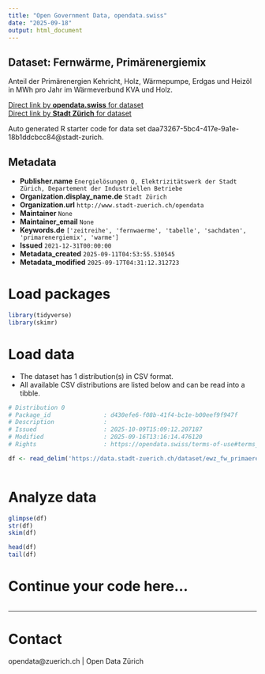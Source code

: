```yaml
---
title: "Open Government Data, opendata.swiss"
date: "2025-09-18"
output: html_document
---
```


## Dataset: Fernwärme, Primärenergiemix

Anteil der Primärenergien Kehricht, Holz, Wärmepumpe, Erdgas und Heizöl in MWh pro Jahr im Wärmeverbund KVA und Holz.

[Direct link by **opendata.swiss** for dataset](https://opendata.swiss/de/dataset/fernwarme-primarenergiemix1)<br>
[Direct link by **Stadt Zürich** for dataset](https://data.stadt-zuerich.ch/dataset/ewz_fw_primaerenergiemix_kva_und_holz)

Auto generated R starter code for data set daa73267-5bc4-417e-9a1e-18b1ddcbcc84@stadt-zurich.

## Metadata

- **Publisher.name** `Energielösungen Q, Elektrizitätswerk der Stadt Zürich, Departement der Industriellen Betriebe`
- **Organization.display_name.de** `Stadt Zürich`
- **Organization.url** `http://www.stadt-zuerich.ch/opendata`
- **Maintainer** `None`
- **Maintainer_email** `None`
- **Keywords.de** `['zeitreihe', 'fernwaerme', 'tabelle', 'sachdaten', 'primarenergiemix', 'warme']`
- **Issued** `2021-12-31T00:00:00`
- **Metadata_created** `2025-09-11T04:53:55.530545`
- **Metadata_modified** `2025-09-17T04:31:12.312723`


# Load packages

```r

library(tidyverse)
library(skimr)

```

# Load data

-   The dataset has 1 distribution(s) in CSV format.
-   All available CSV distributions are listed below and can be read into a tibble.

```r

# Distribution 0
# Package_id               : d430efe6-f08b-41f4-bc1e-b00eef9f947f
# Description              : 
# Issued                   : 2025-10-09T15:09:12.207187
# Modified                 : 2025-09-16T13:16:14.476120
# Rights                   : https://opendata.swiss/terms-of-use#terms_open

df <- read_delim('https://data.stadt-zuerich.ch/dataset/ewz_fw_primaerenergiemix_kva_und_holz/download/ewz_fw_primaerenergiemix_kva_und_holz.csv')



```

# Analyze data

```r

glimpse(df)
str(df)
skim(df)

head(df)
tail(df)

```

# Continue your code here...

```r

```

------------------------------------------------------------------------

# Contact

opendata@zuerich.ch | Open Data Zürich
